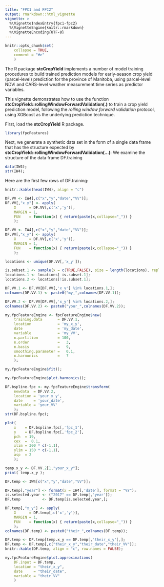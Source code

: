 ```yaml
---
title: "FPC1 and FPC2"
output: rmarkdown::html_vignette
vignette: >
  %\VignetteIndexEntry{fpc1-fpc2}
  %\VignetteEngine{knitr::rmarkdown}
  %\VignetteEncoding{UTF-8}
---
```


```r
knitr::opts_chunk$set(
    collapse = TRUE,
    comment = "#>"
    )
```
The R package **stcCropYield** implements a number of model training procedures
to build trained prediction models for early-season crop yield (parcel-level)
prediction for the province of Manitoba, using parcel-level NDVI and CARS-level
weather measurement time series as predictor variables.

This vignette demonstrates how to use the function
**stcCropYield::rollingWindowForwardValidation(.)**
to train a crop yield prediction model,
following the *rolling window forward validation* protocol,
using XGBoost as the underlying prediction technique.

First, load the **stcCropYield** R package.
```r
library(fpcFeatures)
```
Next, we generate a synthetic data set in the form of a single data frame
that has the structure expected by
**stcCropYield::rollingWindowForwardValidation(...)**:
We examine the structure of the data frame DF.training
```r
data(IW4);
str(IW4);
```

Here are the first few rows of DF.training:
```r
knitr::kable(head(IW4), align = "c")
```

```r
DF.VV <- IW4[,c("x","y","date","VV")];
DF.VV[,"x_y"] <- apply(
    X      = DF.VV[,c('x','y')],
    MARGIN = 1,
    FUN    = function(x) { return(paste(x,collapse="_")) }
    );
```

```r
DF.VV <- IW4[,c("x","y","date","VV")];
DF.VV[,"x_y"] <- apply(
    X      = DF.VV[,c('x','y')],
    MARGIN = 1,
    FUN    = function(x) { return(paste(x,collapse="_")) }
    );
```

```r
locations <- unique(DF.VV[,'x_y']);

is.subset.1 <- sample(x = c(TRUE,FALSE), size = length(locations), replace = TRUE);
locations.1 <- locations[ is.subset.1];
locations.2 <- locations[!is.subset.1];

DF.VV.1 <- DF.VV[DF.VV[,'x_y'] %in% locations.1,];
colnames(DF.VV.1) <- paste0("my_",colnames(DF.VV.1));

DF.VV.2 <- DF.VV[DF.VV[,'x_y'] %in% locations.2,];
colnames(DF.VV.2) <- paste0("your_",colnames(DF.VV.2));
```

```r
my.fpcFeatureEngine <- fpcFeatureEngine$new(
    training.data       = DF.VV.1,
    location            = 'my_x_y',
    date                = 'my_date',
    variable            = 'my_VV',
    n.partition         = 100,
    n.order             =   3,
    n.basis             =   9,
    smoothing.parameter =   0.1,
    n.harmonics         =   7
    );

my.fpcFeatureEngine$fit();
```

```r
my.fpcFeatureEngine$plot.harmonics();
```

```r
DF.bspline.fpc <- my.fpcFeatureEngine$transform(
    newdata  = DF.VV.2,
    location = 'your_x_y',
    date     = 'your_date',
    variable = 'your_VV'
    );
str(DF.bspline.fpc);
```

```r
plot(
    x    = DF.bspline.fpc[,'fpc_1'],
    y    = DF.bspline.fpc[,'fpc_2'],
    pch  = 19,
    cex  =  0.1,
    xlim = 300 * c(-1,1),
    ylim = 150 * c(-1,1),
    asp  = 2
    );
```

```r
temp.x_y <- DF.VV.2[1,"your_x_y"];
print( temp.x_y );

DF.temp <- IW4[c("x","y","date","VV")];

DF.temp[,"year"] <- format(x = IW4[,'date'], format = "%Y");
is.selected.year <- ("2017" == DF.temp[,'year']);
DF.temp          <- DF.temp[is.selected.year,];

DF.temp[,"x_y"] <- apply(
    X      = DF.temp[,c('x','y')],
    MARGIN = 1,
    FUN    = function(x) { return(paste(x,collapse="_")) }
    );
colnames(DF.temp) <- paste0("their_",colnames(DF.temp));

DF.temp <- DF.temp[temp.x_y == DF.temp[,'their_x_y'],];
DF.temp <- DF.temp[,c("their_x_y","their_date","their_VV")];
knitr::kable(DF.temp, align = "c", row.names = FALSE);
```

```r
my.fpcFeatureEngine$plot.approximations(
    DF.input = DF.temp,
    location = "their_x_y",
    date     = "their_date",
    variable = "their_VV"
    )
```
